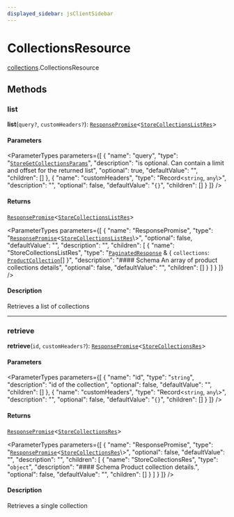 ```yaml
---
displayed_sidebar: jsClientSidebar
---
```



# CollectionsResource

[collections](../../modules/collections.mdx).CollectionsResource

## Methods

### list

**list**(`query?`, `customHeaders?`): [`ResponsePromise`](../../swaps/modules/swaps.internal.mdx#responsepromise)<[`StoreCollectionsListRes`](../../internal/modules/admin_discounts.internal.internal.mdx#storecollectionslistres)\>

#### Parameters

<ParameterTypes parameters={[
  {
    "name": "query",
    "type": "[`StoreGetCollectionsParams`](../../internal/classes/admin_discounts.internal.internal.StoreGetCollectionsParams.mdx)",
    "description": "is optional. Can contain a limit and offset for the returned list",
    "optional": true,
    "defaultValue": "",
    "children": []
  },
  {
    "name": "customHeaders",
    "type": "Record<`string`, `any`\\>",
    "description": "",
    "optional": false,
    "defaultValue": "`{}`",
    "children": []
  }
]} />

#### Returns

[`ResponsePromise`](../../swaps/modules/swaps.internal.mdx#responsepromise)<[`StoreCollectionsListRes`](../../internal/modules/admin_discounts.internal.internal.mdx#storecollectionslistres)\>

<ParameterTypes parameters={[
  {
    "name": "ResponsePromise",
    "type": "[`ResponsePromise`](../../swaps/modules/swaps.internal.mdx#responsepromise)<[`StoreCollectionsListRes`](../../internal/modules/admin_discounts.internal.internal.mdx#storecollectionslistres)\\>",
    "optional": false,
    "defaultValue": "",
    "description": "",
    "children": [
      {
        "name": "StoreCollectionsListRes",
        "type": "[`PaginatedResponse`](../../admin_batch_jobs/modules/admin_batch_jobs.internal.mdx#paginatedresponse) & { `collections`: [`ProductCollection`](../../internal/classes/admin_collections.internal.ProductCollection.mdx)[]  }",
        "description": "#### Schema An array of product collections details",
        "optional": false,
        "defaultValue": "",
        "children": []
      }
    ]
  }
]} />

#### Description

Retrieves a list of collections

___

### retrieve

**retrieve**(`id`, `customHeaders?`): [`ResponsePromise`](../../swaps/modules/swaps.internal.mdx#responsepromise)<[`StoreCollectionsRes`](../../internal/modules/admin_discounts.internal.internal.mdx#storecollectionsres)\>

#### Parameters

<ParameterTypes parameters={[
  {
    "name": "id",
    "type": "`string`",
    "description": "id of the collection",
    "optional": false,
    "defaultValue": "",
    "children": []
  },
  {
    "name": "customHeaders",
    "type": "Record<`string`, `any`\\>",
    "description": "",
    "optional": false,
    "defaultValue": "`{}`",
    "children": []
  }
]} />

#### Returns

[`ResponsePromise`](../../swaps/modules/swaps.internal.mdx#responsepromise)<[`StoreCollectionsRes`](../../internal/modules/admin_discounts.internal.internal.mdx#storecollectionsres)\>

<ParameterTypes parameters={[
  {
    "name": "ResponsePromise",
    "type": "[`ResponsePromise`](../../swaps/modules/swaps.internal.mdx#responsepromise)<[`StoreCollectionsRes`](../../internal/modules/admin_discounts.internal.internal.mdx#storecollectionsres)\\>",
    "optional": false,
    "defaultValue": "",
    "description": "",
    "children": [
      {
        "name": "StoreCollectionsRes",
        "type": "`object`",
        "description": "#### Schema Product collection details.",
        "optional": false,
        "defaultValue": "",
        "children": []
      }
    ]
  }
]} />

#### Description

Retrieves a single collection
